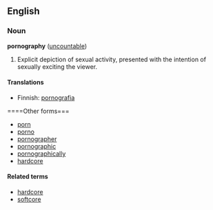 ==English==

===Noun===
'''pornography''' ([[uncountable]])

#Explicit depiction of sexual activity, presented with the intention of sexually exciting the viewer.

====Translations====
*Finnish: [[pornografia]]

====Other forms===
*[[porn]]
*[[porno]]
*[[pornographer]]
*[[pornographic]]
*[[pornographically]]
*[[hardcore]]

====Related terms====

*[[hardcore]]
*[[softcore]]